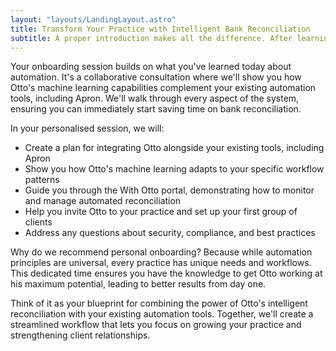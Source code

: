 ```yaml
---
layout: "layouts/LandingLayout.astro"
title: Transform Your Practice with Intelligent Bank Reconciliation
subtitle: A proper introduction makes all the difference. After learning about automation in today's webinar, take the next step towards transforming your practice by booking a personal onboarding session with Otto.
---
```




Your onboarding session builds on what you've learned today about automation. It's a collaborative consultation where we'll show you how Otto's machine learning capabilities complement your existing automation tools, including Apron. We'll walk through every aspect of the system, ensuring you can immediately start saving time on bank reconciliation.

In your personalised session, we will:

- Create a plan for integrating Otto alongside your existing tools, including Apron
- Show you how Otto's machine learning adapts to your specific workflow patterns
- Guide you through the With Otto portal, demonstrating how to monitor and manage automated reconciliation
- Help you invite Otto to your practice and set up your first group of clients
- Address any questions about security, compliance, and best practices

Why do we recommend personal onboarding? Because while automation principles are universal, every practice has unique needs and workflows. This dedicated time ensures you have the knowledge to get Otto working at his maximum potential, leading to better results from day one.

Think of it as your blueprint for combining the power of Otto's intelligent reconciliation with your existing automation tools. Together, we'll create a streamlined workflow that lets you focus on growing your practice and strengthening client relationships.

<BookingForm uuid="a43f7d90-b11f-4b38-9176-9512e9943a37" />
